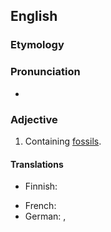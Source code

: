==English==

===Etymology===
{{suffix|en|fossil|iferous}}

===Pronunciation===
* {{rhymes|ɪfəɹəs|lang=en}}

===Adjective===
{{en-adj}}

# Containing [[fossil]]s.

====Translations====
{{trans-top|containing fossils}}
* Finnish: {{t|fi|fossiilipitoinen}}
{{trans-mid}}
* French: {{t+|fr|fossilifère}}
* German: {{t|de|fossilführend}}, {{t|de|fossilienhaltig}}
{{trans-bottom}}